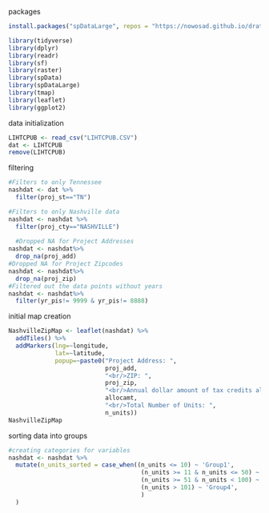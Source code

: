 packages
```r
install.packages("spDataLarge", repos = "https://nowosad.github.io/drat/", type = "source")

library(tidyverse)
library(dplyr)
library(readr)
library(sf)
library(raster)
library(spData)
library(spDataLarge)
library(tmap) 
library(leaflet) 
library(ggplot2) 
```
data initialization
```r
LIHTCPUB <- read_csv("LIHTCPUB.CSV")
dat <- LIHTCPUB
remove(LIHTCPUB)
```
filtering 
```r
#Filters to only Tennessee
nashdat <- dat %>%
  filter(proj_st=="TN")

#Filters to only Nashville data
nashdat <- nashdat %>%
  filter(proj_cty=="NASHVILLE")
  
  #Dropped NA for Project Addresses
nashdat <- nashdat%>%
  drop_na(proj_add)
#Dropped NA for Project Zipcodes
nashdat <- nashdat%>%
  drop_na(proj_zip)
#Filtered out the data points without years
nashdat <- nashdat%>%
  filter(yr_pis!= 9999 & yr_pis!= 8888)
```
initial map creation
```r
NashvilleZipMap <- leaflet(nashdat) %>%
  addTiles() %>%
  addMarkers(lng=~longitude, 
             lat=~latitude,
             popup=~paste0("Project Address: ",
                           proj_add, 
                           "<br/>ZIP: ",
                           proj_zip, 
                           "<br/>Annual dollar amount of tax credits allocated: ",
                           allocamt, 
                           "<br/>Total Number of Units: ",
                           n_units))
NashvilleZipMap
```
sorting data into groups
```r
#creating categories for variables 
nashdat <- nashdat %>%
  mutate(n_units_sorted = case_when((n_units <= 10) ~ 'Group1',
                                     (n_units >= 11 & n_units <= 50) ~ 'Group2',
                                     (n_units >= 51 & n_units < 100) ~ 'Group3',
                                     (n_units > 101) ~ 'Group4',
                                     )
  )
```
